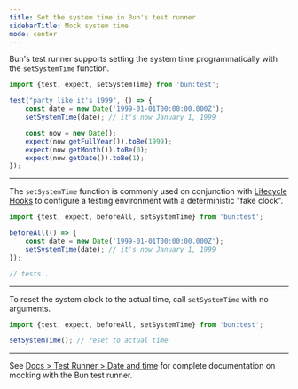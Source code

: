 ```yaml
---
title: Set the system time in Bun's test runner
sidebarTitle: Mock system time
mode: center
---
```


Bun's test runner supports setting the system time programmatically with the `setSystemTime` function.

```ts
import {test, expect, setSystemTime} from 'bun:test';

test("party like it's 1999", () => {
	const date = new Date('1999-01-01T00:00:00.000Z');
	setSystemTime(date); // it's now January 1, 1999

	const now = new Date();
	expect(now.getFullYear()).toBe(1999);
	expect(now.getMonth()).toBe(0);
	expect(now.getDate()).toBe(1);
});
```

---

The `setSystemTime` function is commonly used on conjunction with [Lifecycle Hooks](https://bun.sh/docs/test/lifecycle) to configure a testing environment with a deterministic "fake clock".

```ts
import {test, expect, beforeAll, setSystemTime} from 'bun:test';

beforeAll(() => {
	const date = new Date('1999-01-01T00:00:00.000Z');
	setSystemTime(date); // it's now January 1, 1999
});

// tests...
```

---

To reset the system clock to the actual time, call `setSystemTime` with no arguments.

```ts
import {test, expect, beforeAll, setSystemTime} from 'bun:test';

setSystemTime(); // reset to actual time
```

---

See [Docs > Test Runner > Date and time](https://bun.sh/docs/test/time) for complete documentation on mocking with the Bun test runner.
